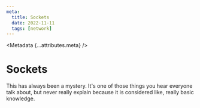 ```yaml
---
meta:
  title: Sockets
  date: 2022-11-11
  tags: [network]
---
```



<Metadata {...attributes.meta} />

# Sockets

This has always been a mystery. It's one of those things you hear everyone talk
about, but never really explain because it is considered like, really basic
knowledge.
